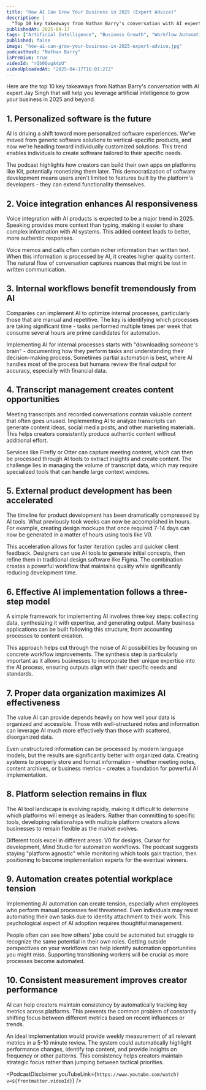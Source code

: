 ```yaml
---
title: "How AI Can Grow Your Business in 2025 (Expert Advice)"
description: |
  "Top 10 key takeaways from Nathan Barry's conversation with AI expert Jay Singh that will help you leverage artificial intelligence to grow your business in 2025 and beyond."
publishedAt: 2025-04-17
tags: ["Artificial Intelligence", "Business Growth", "Workflow Automation"]
published: false
image: "how-ai-can-grow-your-business-in-2025-expert-advice.jpg"
podcastHost: "Nathan Barry"
isPremium: true
videoId: "rQb0QugA4pU"
videoUploadedAt: "2025-04-17T16:01:27Z"
---
```



<PodcastSummaryPageLayout frontmatter={frontmatter}>

Here are the top 10 key takeaways from Nathan Barry's conversation with AI expert Jay Singh that will help you leverage artificial intelligence to grow your business in 2025 and beyond.

## 1. Personalized software is the future

AI is driving a shift toward more personalized software experiences. We've moved from generic software solutions to vertical-specific products, and now we're heading toward individually customized solutions. This trend enables individuals to create software tailored to their specific needs.

The podcast highlights how creators can build their own apps on platforms like Kit, potentially monetizing them later. This democratization of software development means users aren't limited to features built by the platform's developers - they can extend functionality themselves.

## 2. Voice integration enhances AI responsiveness

Voice integration with AI products is expected to be a major trend in 2025. Speaking provides more context than typing, making it easier to share complex information with AI systems. This added context leads to better, more authentic responses.

Voice memos and calls often contain richer information than written text. When this information is processed by AI, it creates higher quality content. The natural flow of conversation captures nuances that might be lost in written communication.

## 3. Internal workflows benefit tremendously from AI

Companies can implement AI to optimize internal processes, particularly those that are manual and repetitive. The key is identifying which processes are taking significant time - tasks performed multiple times per week that consume several hours are prime candidates for automation.

Implementing AI for internal processes starts with "downloading someone's brain" - documenting how they perform tasks and understanding their decision-making process. Sometimes partial automation is best, where AI handles most of the process but humans review the final output for accuracy, especially with financial data.

## 4. Transcript management creates content opportunities

Meeting transcripts and recorded conversations contain valuable content that often goes unused. Implementing AI to analyze transcripts can generate content ideas, social media posts, and other marketing materials. This helps creators consistently produce authentic content without additional effort.

Services like Firefly or Otter can capture meeting content, which can then be processed through AI tools to extract insights and create content. The challenge lies in managing the volume of transcript data, which may require specialized tools that can handle large context windows.

## 5. External product development has been accelerated

The timeline for product development has been dramatically compressed by AI tools. What previously took weeks can now be accomplished in hours. For example, creating design mockups that once required 7-14 days can now be generated in a matter of hours using tools like V0.

This acceleration allows for faster iteration cycles and quicker client feedback. Designers can use AI tools to generate initial concepts, then refine them in traditional design software like Figma. The combination creates a powerful workflow that maintains quality while significantly reducing development time.

## 6. Effective AI implementation follows a three-step model

A simple framework for implementing AI involves three key steps: collecting data, synthesizing it with expertise, and generating output. Many business applications can be built following this structure, from accounting processes to content creation.

This approach helps cut through the noise of AI possibilities by focusing on concrete workflow improvements. The synthesis step is particularly important as it allows businesses to incorporate their unique expertise into the AI process, ensuring outputs align with their specific needs and standards.

## 7. Proper data organization maximizes AI effectiveness

The value AI can provide depends heavily on how well your data is organized and accessible. Those with well-structured notes and information can leverage AI much more effectively than those with scattered, disorganized data.

Even unstructured information can be processed by modern language models, but the results are significantly better with organized data. Creating systems to properly store and format information - whether meeting notes, content archives, or business metrics - creates a foundation for powerful AI implementation.

## 8. Platform selection remains in flux

The AI tool landscape is evolving rapidly, making it difficult to determine which platforms will emerge as leaders. Rather than committing to specific tools, developing relationships with multiple platform creators allows businesses to remain flexible as the market evolves.

Different tools excel in different areas: V0 for designs, Cursor for development, Mind Studio for automation workflows. The podcast suggests staying "platform agnostic" while monitoring which tools gain traction, then positioning to become implementation experts for the eventual winners.

## 9. Automation creates potential workplace tension

Implementing AI automation can create tension, especially when employees who perform manual processes feel threatened. Even individuals may resist automating their own tasks due to identity attachment to their work. This psychological aspect of AI adoption requires thoughtful management.

People often can see how others' jobs could be automated but struggle to recognize the same potential in their own roles. Getting outside perspectives on your workflows can help identify automation opportunities you might miss. Supporting transitioning workers will be crucial as more processes become automated.

## 10. Consistent measurement improves creator performance

AI can help creators maintain consistency by automatically tracking key metrics across platforms. This prevents the common problem of constantly shifting focus between different metrics based on recent influences or trends.

An ideal implementation would provide weekly measurement of all relevant metrics in a 5-10 minute review. The system could automatically highlight performance changes, identify top content, and provide insights on frequency or other patterns. This consistency helps creators maintain strategic focus rather than jumping between tactical priorities.

<PodcastDisclaimer
  youTubeLink={`https://www.youtube.com/watch?v=${frontmatter.videoId}`}
/>

</PodcastSummaryPageLayout>
